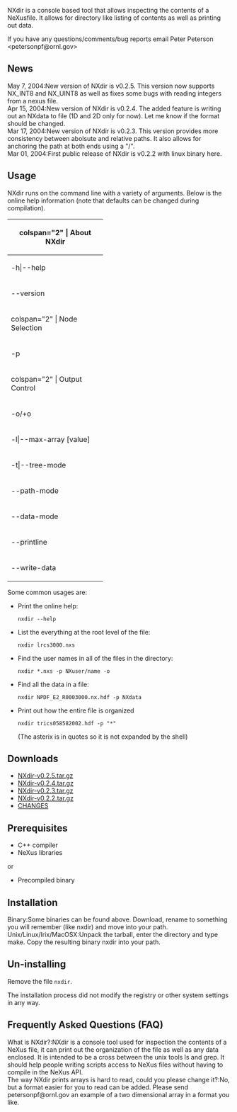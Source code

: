 NXdir is a console based tool that allows inspecting the contents of a NeXusfile. It allows for directory like listing of contents as well as printing out data.

If you have any questions/comments/bug reports email Peter Peterson <petersonpf@ornl.gov>

==News==
;May 7, 2004:New version of NXdir is v0.2.5. This version now supports NX_INT8 and NX_UINT8 as well as fixes some bugs with reading integers from a nexus file.
;Apr 15, 2004:New version of NXdir is v0.2.4. The added feature is writing out an NXdata to file (1D and 2D only for now). Let me know if the format should be changed.
;Mar 17, 2004:New version of NXdir is v0.2.3. This version provides more consistency between abolsute and relative paths. It also allows for anchoring the path at both ends using a "/".
;Mar 01, 2004:First public release of NXdir is v0.2.2 with linux binary here.

==Usage==
NXdir runs on the command line with a variety of arguments. Below is the online help information (note that defaults can be changed during compilation).
{| {{Tablestyle}}
|-
! {{Headcellstyle}} colspan="2" | About NXdir
|-
| width="200" | -h<nowiki>|</nowiki>--help 
| width="400" | Print this help information
|-
| --version || Print the version information
|-
! {{Headcellstyle}} colspan="2" | Node Selection
|-
| -p || Path inside the file to look in. This can be absolute or relative and can be class or name of a given field. To anchor the path at the beginning or end place a "/" there. To specify that a level must exist, but the name or class can be anything, use a dot ".". To specify that any number of levels can exist, use a star "*".
|-
! {{Headcellstyle}} colspan="2" | Output Control
|-
| -o/+o || Print (or not) the value of selected nodes, if possible. Defaults to false (+o).
|-
| -l<nowiki>|</nowiki>--max-array [value] || Change the number of elements that are printed for arrays. Forces "-o". (10)
|-
| -t<nowiki>|</nowiki>--tree-mode <value> || Sets the formatting of the tree. Allowed values are (script)|multi|tree
|-
| --path-mode <value> || Select whether paths are written with names or classes. Allowed values are (name)<nowiki>|</nowiki>class<nowiki>|</nowiki>both
|-
| --data-mode <value> || How data is printed. Allowed values are (script)
|-
| --printline <value> || How data is printed with respect to tree. Allowed values are (single).
|-
| --write-data <filename> || Select a file to write out selected NXdata to.
|}
Some common usages are:
*Print the online help: <pre>nxdir --help</pre>
*List the everything at the root level of the file: <pre>nxdir lrcs3000.nxs</pre>
*Find the user names in all of the files in the directory: <pre>nxdir *.nxs -p NXuser/name -o</pre>
*Find all the data in a file: <pre>nxdir NPDF_E2_R0003000.nx.hdf -p NXdata</pre>
*Print out how the entire file is organized <pre>nxdir trics058582002.hdf -p "*"</pre> (The asterix is in quotes so it is not expanded by the shell)

==Downloads==
*[ftp://ftp.neutron.anl.gov/nexus/NXdir/NXdir-0.2.5.tar.gz NXdir-v0.2.5.tar.gz]
*[ftp://ftp.neutron.anl.gov/nexus/NXdir/NXdir-0.2.5.tar.gz NXdir-v0.2.4.tar.gz]
*[ftp://ftp.neutron.anl.gov/nexus/NXdir/NXdir-0.2.5.tar.gz NXdir-v0.2.3.tar.gz]
*[ftp://ftp.neutron.anl.gov/nexus/NXdir/NXdir-0.2.5.tar.gz NXdir-v0.2.2.tar.gz]
*[ftp://ftp.neutron.anl.gov/nexus/NXdir/CHANGES CHANGES]

==Prerequisites==
*C++ compiler
*NeXus libraries
or
*Precompiled binary

==Installation==
;Binary:Some binaries can be found above. Download, rename to something you will remember (like nxdir) and move into your path.
;Unix/Linux/Irix/MacOSX:Unpack the tarball, enter the directory and type make. Copy the resulting binary nxdir into your path.

==Un-installing==
Remove the file <code>nxdir</code>.

The installation process did not modify the registry or other system settings in any way.

==Frequently Asked Questions (FAQ)==
;What is NXdir?:NXdir is a console tool used for inspection the contents of a NeXus file, it can print out the organization of the file as well as any data enclosed. It is intended to be a cross between the unix tools ls and grep. It should help people writing scripts access to NeXus files without having to compile in the NeXus API.
;The way NXdir prints arrays is hard to read, could you please change it?:No, but a format easier for you to read can be added. Please send petersonpf@ornl.gov an example of a two dimensional array in a format you like.